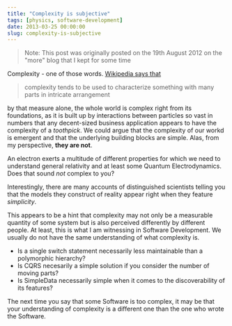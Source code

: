 ```yaml
---
title: "Complexity is subjective"
tags: [physics, software-development]
date: 2013-03-25 00:00:00
slug: complexity-is-subjective
---
```


> Note: This post was originally posted on the 19th August 2012 on the "more" blog that I kept for some time

Complexity - one of those words. [Wikipedia says that][1] 

> complexity tends to be used to characterize something with many parts in intricate arrangement  

by that measure alone, the whole world is complex right from its foundations, as it is built up by interactions between particles so vast in numbers that any decent-sized business application appears to have the complexity of a *toothpick*. We could argue that the complexity of our workd is emergent and that the underlying building blocks are simple. Alas, from my perspective, **they are not**. 

An electron exerts a multitude of different properties for which we need to understand general relativity and at least some Quantum Electrodynamics. Does that sound *not* complex to you?

Interestingly, there are many accounts of distinguished scientists telling you that the models they construct of reality appear right when they feature *simplicity*. 

This appears to be a hint that complexity may not only be a measurable quantity of some system but is also perceived differently by different people. At least, this is what I am witnessing in Software Development. We usually do not have the same understanding of what complexity is. 

*   Is a single switch statement necessarily less maintainable than a polymorphic hierarchy? 
*   Is CQRS necesarily a simple solution if you consider the number of moving parts? 
*   Is SimpleData necessarily simple when it comes to the discoverability of its features? 

The next time you say that some Software is too complex, it may be that your understanding of complexity is a different one than the one who wrote the Software.

 [1]: http://en.wikipedia.org/wiki/Complexity